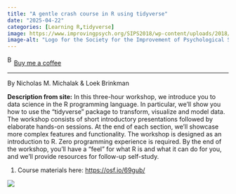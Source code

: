 ```yaml
---
title: "A gentle crash course in R using tidyverse"
date: "2025-04-22"
categories: [Learning R,tidyverse]
image: https://www.improvingpsych.org/SIPS2018/wp-content/uploads/2018/01/Society-for-the-Improvement-of-Psychological-Science3-300x105.png
image-alt: "Logo for the Society for the Improvement of Psychological Science (SIPS), featuring the acronym 'SIPS' in bold navy blue letters encircled by overlapping multicolored rings, with the full organization name to the right."
---
```


<link href="https://fonts.googleapis.com/css?family=Cookie" rel="stylesheet"><a class="bmc-button" target="_blank" href="https://www.buymeacoffee.com/JoscelinRocha">![Buy me a coffee](https://cdn.buymeacoffee.com/buttons/bmc-new-btn-logo.svg){alt="Buy me a coffee" width="15" height="21"}Buy me a coffee</a>

------------------------------------------------------------------------

By Nicholas M. Michalak & Loek Brinkman

**Description from site:** In this three-hour workshop, we introduce you to data science in the R programming language. In particular, we'll show you how to use the "tidyverse" package to transform, visualize and model data. The workshop consists of short introductory presentations followed by elaborate hands-on sessions. At the end of each section, we'll showcase more complex features and functionality. The workshop is designed as an introduction to R. Zero programming experience is required. By the end of the workshop, you'll have a "feel" for what R is and what it can do for you, and we'll provide resources for follow-up self-study.

1.  Course materials here: <https://osf.io/69gub/>

![](https://www.improvingpsych.org/SIPS2018/wp-content/uploads/2018/01/Society-for-the-Improvement-of-Psychological-Science3-300x105.png)

